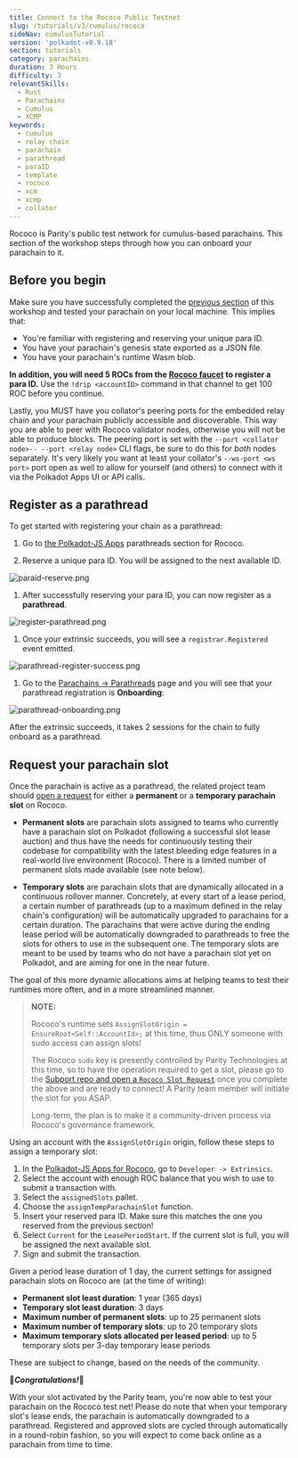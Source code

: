 ```yaml
---
title: Connect to the Rococo Public Testnet
slug: /tutorials/v3/cumulus/rococo
sideNav: cumulusTutorial
version: 'polkadot-v0.9.18'
section: tutorials
category: parachains
duration: 3 Hours
difficulty: 3
relevantSkills:
  - Rust
  - Parachains
  - Cumulus
  - XCMP
keywords:
  - cumulus
  - relay chain
  - parachain
  - parathread
  - paraID
  - template
  - rococo
  - xcm
  - xcmp
  - collator
---
```


Rococo is Parity's public test network for cumulus-based parachains.
This section of the workshop steps through how you can onboard your parachain to it.

## Before you begin

Make sure you have successfully completed the [previous section](/tutorials/v3/cumulus/connect-parachain) of this workshop and tested your parachain on your local machine.
This implies that:

- You're familiar with registering and reserving your unique para ID.
- You have your parachain's genesis state exported as a JSON file.
- You have your parachain's runtime Wasm blob.

**In addition, you will need 5 ROCs from the [Rococo faucet](https://matrix.to/#/#rococo-faucet:matrix.org) to register a para ID.**
Use the `!drip <accountID>` command in that channel to get 100 ROC before you continue.

Lastly, you MUST have you collator's peering ports for the embedded relay chain and your parachain publicly accessible and discoverable.
This way you are able to peer with Rococo validator nodes, otherwise you will not be able to produce blocks.
The peering port is set with the `--port <collator node>-- --port <relay node>` CLI flags, be sure to do this for _both_ nodes separately.
It's very likely you want at least your collator's `--ws-port <ws port>` port open as well to allow for yourself (and others) to connect with it via the Polkadot Apps UI or API calls.

## Register as a parathread

To get started with registering your chain as a parathread:

1. Go to [the Polkadot-JS Apps](https://polkadot.js.org/apps/?rpc=wss%3A%2F%2Frococo-rpc.polkadot.io#/parachains/parathreads) parathreads section for Rococo.

1. Reserve a unique para ID. You will be assigned to the next available ID.

![paraid-reserve.png](../../../../src/images/tutorials/09-cumulus/paraid-reserve.png)

1. After successfully reserving your para ID, you can now register as a **parathread**.

![register-parathread.png](../../../../src/images/tutorials/09-cumulus/register-parathread.png)

1. Once your extrinsic succeeds, you will see a `registrar.Registered` event emitted.

![parathread-register-success.png](../../../../src/images/tutorials/09-cumulus/parathread-register-success.png)

1. Go to the [Parachains -> Parathreads](https://polkadot.js.org/apps/#/parachains/parathreads) page and you will see that your parathread registration is **Onboarding**:

![parathread-onboarding.png](../../../../src/images/tutorials/09-cumulus/parathread-onboarding.png)

After the extrinsic succeeds, it takes 2 sessions for the chain to fully onboard as a parathread.

## Request your parachain slot

Once the parachain is active as a parathread, the related project team should [open a request](https://github.com/paritytech/subport/issues/new?assignees=&labels=Rococo&template=rococo.yaml) for either a **permanent** or a **temporary parachain slot** on Rococo.

- **Permanent slots** are parachain slots assigned to teams who currently have a parachain slot on Polkadot (following a successful slot lease auction) and thus have the needs for continuously testing their codebase for compatibility with the latest bleeding edge features in a real-world live environment (Rococo).
  There is a limited number of permanent slots made available (see note below).

- **Temporary slots** are parachain slots that are dynamically allocated in a continuous rollover manner.
  Concretely, at every start of a lease period, a certain number of parathreads (up to a maximum defined in the relay chain's configuration) will be automatically upgraded to parachains for a certain duration.
  The parachains that were active during the ending lease period will be automatically downgraded to parathreads to free the slots for others to use in the subsequent one.
  The temporary slots are meant to be used by teams who do not have a parachain slot yet on Polkadot, and are aiming for one in the near future.

The goal of this more dynamic allocations aims at helping teams to test their runtimes more often, and in a more streamlined manner.

> **NOTE:**
>
> Rococo's runtime sets `AssignSlotOrigin = EnsureRoot<Self::AccountId>;` at this time, thus ONLY someone with sudo access can assign slots!
>
> The Rococo `sudo` key is presently controlled by Parity Technologies at this time, so to have the operation required to get a slot, please go to the [Subport repo and open a `Rococo Slot Request`](https://github.com/paritytech/subport/issues/new?assignees=&labels=Rococo&template=rococo.yaml) once you complete the above and are ready to connect!
> A Parity team member will initiate the slot for you ASAP.
>
> Long-term, the plan is to make it a community-driven process via Rococo's governance framework.

Using an account with the `AssignSlotOrigin` origin, follow these steps to assign a temporary slot:

1. In the [Polkadot-JS Apps for Rococo](https://polkadot.js.org/apps/?rpc=wss%3A%2F%2Frococo-rpc.polkadot.io#/extrinsics), go to `Developer -> Extrinsics`.
1. Select the account with enough ROC balance that you wish to use to submit a transaction with.
1. Select the `assignedSlots` pallet.
1. Choose the `assignTempParachainSlot` function.
1. Insert your reserved para ID. Make sure this matches the one you reserved from the previous section!
1. Select `Current` for the `LeasePeriodStart`. If the current slot is full, you will be assigned the next available slot.
1. Sign and submit the transaction.

Given a period lease duration of 1 day, the current settings for assigned parachain slots on Rococo are (at the time of writing):

- **Permanent slot least duration**: 1 year (365 days)
- **Temporary slot least duration**: 3 days
- **Maximum number of permanent slots**: up to 25 permanent slots
- **Maximum number of temporary slots**: up to 20 temporary slots
- **Maximum temporary slots allocated per leased period**: up to 5 temporary slots per 3-day temporary lease periods

These are subject to change, based on the needs of the community.

🎉**_Congratulations!_**🎉

With your slot activated by the Parity team, you're now able to test your parachain on the Rococo test net!
Please do note that when your temporary slot's lease ends, the parachain is automatically downgraded to a parathread. Registered and approved slots are cycled through automatically in a round-robin fashion, so you will expect to come back online as a parachain from time to time.
